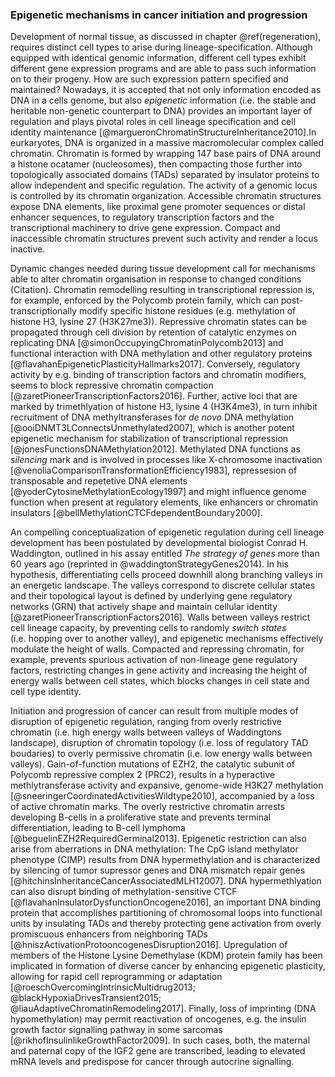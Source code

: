 ### Epigenetic mechanisms in cancer initiation and progression {#epigenetic}

Development of normal tissue, as discussed in chapter \@ref(regeneration), requires distinct cell types to arise during lineage-specification. Although equipped with identical genomic information, different cell types exhibit different gene expression programs and are able to pass such information on to their progeny. How are such expression pattern specified and maintained? Nowadays, it is accepted that not only information encoded as DNA in a cells genome, but also *epigenetic* information (i.e. the stable and heritable non-genetic counterpart to DNA) provides an important layer of regulation and plays pivotal roles in cell lineage specification and cell identity maintenance [@margueronChromatinStructureInheritance2010].In eurkaryotes, DNA is organized in a massive macromolecular complex called chromatin. Chromatin is formed by wrapping 147 base pairs of DNA around a histone ocatamer (nucleosomes), then compacting those further into topologically associated domains (TADs) separated by insulator proteins to allow independent and specific regulation. The activity of a genomic locus is controlled by its chromatin organization. Accessible chromatin structures expose DNA elements, like proximal gene promoter sequences or distal enhancer sequences, to regulatory transcription factors and the transcriptional machinery to drive gene expression. Compact and inaccessible chromatin structures prevent such activity and render a locus inactive. 

Dynamic changes needed during tissue development call for mechanisms able to alter chromatin organisation in response to changed conditions (Citation). Chromatin remodelling resulting in transcriptional repression is, for example, enforced by the Polycomb protein family, which can post-transcriptionally modify specific histone residues (e.g. methylation of histone H3, lysine 27 (H3K27me3)). Repressive chromatin states can be propagated through cell division by retention of catalytic enzymes on replicating DNA [@simonOccupyingChromatinPolycomb2013] and functional interaction with DNA methylation and other regulatory proteins [@flavahanEpigeneticPlasticityHallmarks2017]. Conversely, regulatory activity by e.g. binding of transcription factors and chromatin modifiers, seems to block repressive chromatin compaction [@zaretPioneerTranscriptionFactors2016]. Further, active loci that are marked by trimethlyation of histone H3, lysine 4 (H3K4me3), in turn inhibit recruitment of DNA methyltransferases for *de novo* DNA methylation [@ooiDNMT3LConnectsUnmethylated2007], which is another potent epigenetic mechanism for stabilization of transcriptional repression [@jonesFunctionsDNAMethylation2012]. Methylated DNA functions as *silencing* mark and is involved in processes like X-chromosome inactivation [@venoliaComparisonTransformationEfficiency1983], repressesion of transposable and repetetive DNA elements [@yoderCytosineMethylationEcology1997] and might influence genome function when present at regulatory elements, like enhancers or chromatin insulators [@bellMethylationCTCFdependentBoundary2000]. 

An compelling conceptualization of epigenetic regulation during cell lineage development has been postulated by developmental biologist Conrad H. Waddington, outlined in his assay entitled *The strategy of genes* more than 60 years ago (reprinted in @waddingtonStrategyGenes2014). In his hypothesis, differentiating cells proceed downhill along branching valleys in an energetic landscape. The valleys correspond to discrete cellular states and their topological layout is defined by underlying gene regulatory networks (GRN) that actively shape and maintain cellular identity [@zaretPioneerTranscriptionFactors2016]. Walls between valleys restrict cell lineage capacity, by preventing cells to randomly *switch states* (i.e. hopping over to another valley), and epigenetic mechanisms effectively modulate the height of walls. Compacted and repressing chromatin, for example, prevents spurious activation of non-lineage gene regulatory factors, restricting changes in gene activity and increasing the height of energy walls between cell states, which blocks changes in cell state and cell type identity. 

Initiation and progression of cancer can result from multiple modes of disruption of epigenetic regulation, ranging from overly restrictive chromatin (i.e. high energy walls between valleys of Waddingtons landscape), disruption of chromatin topology (i.e. loss of regulatory TAD boudaries) to overly permissive chromatin (i.e. low energy walls between valleys). Gain-of-function mutations of EZH2, the catalytic subunit of Polycomb repressive complex 2 (PRC2), results in a hyperactive methlytransferase activity and expansive, genome-wide H3K27 methylation [@sneeringerCoordinatedActivitiesWildtype2010], accompanied by a loss of active chromatin marks. The overly restrictive chromatin arrests developing B-cells in a proliferative state and prevents terminal differentiation, leading to B-cell lymphoma [@beguelinEZH2RequiredGerminal2013]. Epigenetic restriction can also arise from aberrations in DNA methylation: The CpG island methylator phenotype (CIMP) results from DNA hypermethylation and is characterized by silencing of tumor supressor genes and DNA mismatch repair genes [@hitchinsInheritanceCancerAssociatedMLH12007]. DNA hypermethlyation can also disrupt binding of methylation-sensitive CTCF [@flavahanInsulatorDysfunctionOncogene2016], an important DNA binding protein that accomplishes partitioning of chromosomal loops into functional units by insulating TADs and thereby protecting gene activation from overly promiscuous enhancers from neighboring TADs [@hniszActivationProtooncogenesDisruption2016]. Upregulation of members of the Histone Lysine Demethylase (KDM) protein family has been implicated in formation of diverse cancer by enhancing epigenetic plasticity, allowing for rapid cell reprogramming or adaptation [@roeschOvercomingIntrinsicMultidrug2013; @blackHypoxiaDrivesTransient2015; @liauAdaptiveChromatinRemodeling2017]. Finally, loss of imprinting (DNA hypomethylation) may permit reactivation of oncogenes, e.g. the insulin growth factor signalling pathway in some sarcomas [@rikhofInsulinlikeGrowthFactor2009]. In such cases, both, the maternal and paternal copy of the IGF2 gene are transcribed, leading to elevated mRNA levels and predispose for cancer through autocrine signalling. 
